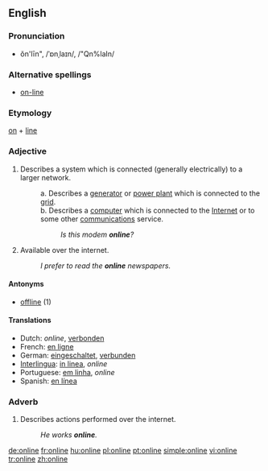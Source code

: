 {{wikipedia}}
{{see|on line}}
==English==

===Pronunciation===
*ŏn'līn", /ˈɒnˌlaɪn/, /"Qn%laIn/

===Alternative spellings===
*[[on-line]]

===Etymology===
[[on]] + [[line]]

===Adjective===
{{en-adj}}
#Describes a system which is connected (generally electrically) to a larger network.
#:a. Describes a [[generator]] or [[power plant]] which is connected to the [[grid]].
#:b. Describes a [[computer]] which is connected to the [[Internet]] or to some other [[communications]] service.
#::''Is this modem '''online'''?''
# Available over the internet.
#:''I prefer to read the '''online''' newspapers.''

====Antonyms====
*[[offline]] (1)

====Translations====
{{top}}
*Dutch: ''online'', [[verbonden]]
*French: [[en ligne]]
*German: [[eingeschaltet]], [[verbunden]]
*[[Interlingua]]: [[in linea]], ''online''
*Portuguese: [[em linha]], ''online''
*Spanish: [[en línea]]
{{bottom}}

===Adverb===
{{en-adv}}

# Describes actions performed over the internet.
#:''He works '''online'''.''

[[de:online]]
[[fr:online]]
[[hu:online]]
[[pl:online]]
[[pt:online]]
[[simple:online]]
[[vi:online]]
[[tr:online]]
[[zh:online]]